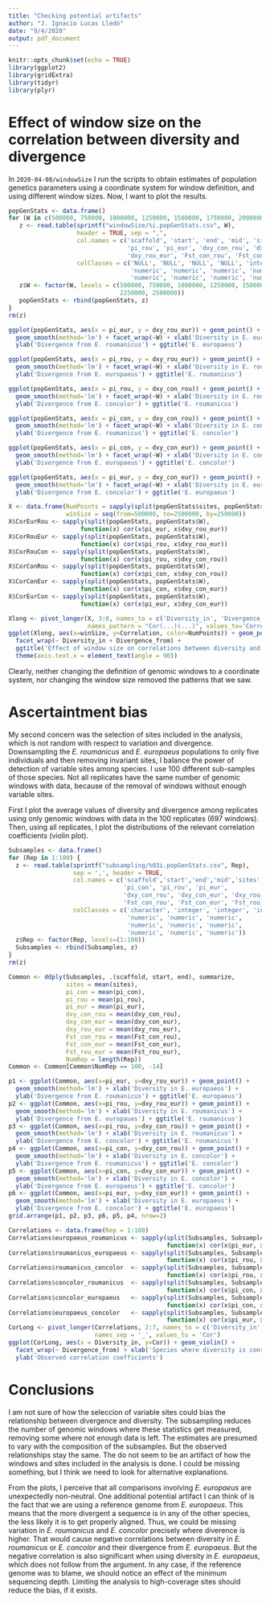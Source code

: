 ```yaml
---
title: "Checking potential artifacts"
author: "J. Ignacio Lucas Lledó"
date: "9/4/2020"
output: pdf_document
---
```


```r
knitr::opts_chunk$set(echo = TRUE)
library(ggplot2)
library(gridExtra)
library(tidyr)
library(plyr)
```

# Effect of window size on the correlation between diversity and divergence

In `2020-04-08/windowSize` I run the scripts to obtain estimates of
population genetics parameters using a coordinate system for window
definition, and using different window sizes. Now, I want to plot the
results. 

```r
popGenStats <- data.frame()
for (W in c(500000, 750000, 1000000, 1250000, 1500000, 1750000, 2000000, 2250000, 2500000)) {
   z <- read.table(sprintf("windowSize/%i.popGenStats.csv", W),
                   header = TRUE, sep = ",",
                   col.names = c('scaffold', 'start', 'end', 'mid', 'sites', 'pi_con',
                                 'pi_rou', 'pi_eur', 'dxy_con_rou', 'dxy_con_eur',
                                 'dxy_rou_eur', 'Fst_con_rou', 'Fst_con_eur', 'Fst_rou_eur'),
                   colClasses = c('NULL', 'NULL', 'NULL', 'NULL', 'integer', 'numeric',
                                  'numeric', 'numeric', 'numeric', 'numeric',
                                  'numeric', 'numeric', 'numeric', 'numeric'))
   z$W <- factor(W, levels = c(500000, 750000, 1000000, 1250000, 1500000, 1750000, 2000000,
                               2250000, 2500000))
   popGenStats <- rbind(popGenStats, z)
}
rm(z)

ggplot(popGenStats, aes(x = pi_eur, y = dxy_rou_eur)) + geom_point() +
  geom_smooth(method='lm') + facet_wrap(~W) + xlab('Diversity in E. europaeus') +
  ylab('Divergence from E. roumanicus') + ggtitle('E. europaeus')

ggplot(popGenStats, aes(x = pi_rou, y = dxy_rou_eur)) + geom_point() +
  geom_smooth(method='lm') + facet_wrap(~W) + xlab('Diversity in E. roumanicus') +
  ylab('Divergence from E. europaeus') + ggtitle('E. roumanicus')

ggplot(popGenStats, aes(x = pi_rou, y = dxy_con_rou)) + geom_point() +
  geom_smooth(method='lm') + facet_wrap(~W) + xlab('Diversity in E. roumanicus') +
  ylab('Divergence from E. concolor') + ggtitle('E. roumanicus')

ggplot(popGenStats, aes(x = pi_con, y = dxy_con_rou)) + geom_point() +
  geom_smooth(method='lm') + facet_wrap(~W) + xlab('Diversity in E. concolor') +
  ylab('Divergence from E. roumanicus') + ggtitle('E. concolor')

ggplot(popGenStats, aes(x = pi_con, y = dxy_con_eur)) + geom_point() +
  geom_smooth(method='lm') + facet_wrap(~W) + xlab('Diversity in E. concolor') +
  ylab('Divergence from E. europaeus') + ggtitle('E. concolor')

ggplot(popGenStats, aes(x = pi_eur, y = dxy_con_eur)) + geom_point() +
  geom_smooth(method='lm') + facet_wrap(~W) + xlab('Diversity in E. europaeus') +
  ylab('Divergence from E. concolor') + ggtitle('E. europaeus')

X <- data.frame(NumPoints = sapply(split(popGenStats$sites, popGenStats$W), length),
                winSize = seq(from=500000, to=2500000, by=250000))
X$CorEurRou <- sapply(split(popGenStats, popGenStats$W),
                    function(x) cor(x$pi_eur, x$dxy_rou_eur))
X$CorRouEur <- sapply(split(popGenStats, popGenStats$W),
                    function(x) cor(x$pi_rou, x$dxy_rou_eur))
X$CorRouCon <- sapply(split(popGenStats, popGenStats$W),
                    function(x) cor(x$pi_rou, x$dxy_con_rou))
X$CorConRou <- sapply(split(popGenStats, popGenStats$W),
                    function(x) cor(x$pi_con, x$dxy_con_rou))
X$CorConEur <- sapply(split(popGenStats, popGenStats$W),
                    function(x) cor(x$pi_con, x$dxy_con_eur))
X$CorEurCon <- sapply(split(popGenStats, popGenStats$W),
                    function(x) cor(x$pi_eur, x$dxy_con_eur))

Xlong <- pivot_longer(X, 3:8, names_to = c('Diversity_in', 'Divergence_from'),
                      names_pattern = "Cor(...)(...)", values_to='Correlation')
ggplot(Xlong, aes(x=winSize, y=Correlation, color=NumPoints)) + geom_point() +
  facet_wrap(~ Diversity_in + Divergence_from) +
  ggtitle('Effect of window size on correlations between diversity and divergence') +
  theme(axis.text.x = element_text(angle = 90))
```

Clearly, neither changing the definition of genomic windows to a coordinate
system, nor changing the window size removed the patterns that we saw.

# Ascertaintment bias

My second concern was the selection of sites included in the analysis, which
is not random with respect to variation and divergence. Downsampling the
*E. roumanicus* and *E. europaeus* populations to only five individuals and then
removing invariant sites, I balance the power of detection of variable sites
among species. I use 100 different sub-samples of those species. Not all replicates
have the same number of genomic windows with data, because of the removal of
windows without enough variable sites.

First I plot the average values of diversity and divergence among replicates using
only genomic windows with data in the 100 replicates (697 windows). Then, using all
replicates, I plot the distributions of the relevant correlation coefficients (violin
plot).

```r
Subsamples <- data.frame()
for (Rep in 1:100) {
  z <- read.table(sprintf("subsampling/%03i.popGenStats.csv", Rep),
                  sep = ',', header = TRUE,
                  col.names = c('scaffold','start','end','mid','sites',
                                'pi_con', 'pi_rou', 'pi_eur',
                                'dxy_con_rou', 'dxy_con_eur', 'dxy_rou_eur',
                                'Fst_con_rou', 'Fst_con_eur', 'Fst_rou_eur'),
                  colClasses = c('character', 'integer', 'integer', 'integer', 'integer',
                                 'numeric', 'numeric', 'numeric',
                                 'numeric', 'numeric', 'numeric',
                                 'numeric', 'numeric', 'numeric'))
  z$Rep <- factor(Rep, levels=(1:100))
  Subsamples <- rbind(Subsamples, z)
}
rm(z)

Common <- ddply(Subsamples, .(scaffold, start, end), summarize,
                sites = mean(sites),
                pi_con = mean(pi_con),
                pi_rou = mean(pi_rou),
                pi_eur = mean(pi_eur),
                dxy_con_rou = mean(dxy_con_rou),
                dxy_con_eur = mean(dxy_con_eur),
                dxy_rou_eur = mean(dxy_rou_eur),
                Fst_con_rou = mean(Fst_con_rou),
                Fst_con_eur = mean(Fst_con_eur),
                Fst_rou_eur = mean(Fst_rou_eur),
                NumRep = length(Rep))
Common <- Common[Common$NumRep == 100, -14]

p1 <- ggplot(Common, aes(x=pi_eur, y=dxy_rou_eur)) + geom_point() +
  geom_smooth(method='lm') + xlab('Diversity in E. europaeus') +
  ylab('Divergence from E. roumanicus') + ggtitle('E. europaeus')
p2 <- ggplot(Common, aes(x=pi_rou, y=dxy_rou_eur)) + geom_point() +
  geom_smooth(method='lm') + xlab('Diversity in E. roumanicus') +
  ylab('Divergence from E. europaues') + ggtitle('E. roumanicus')
p3 <- ggplot(Common, aes(x=pi_rou, y=dxy_con_rou)) + geom_point() +
  geom_smooth(method='lm') + xlab('Diversity in E. roumanicus') +
  ylab('Divergence from E. concolor') + ggtitle('E. roumanicus')
p4 <- ggplot(Common, aes(x=pi_con, y=dxy_con_rou)) + geom_point() +
  geom_smooth(method='lm') + xlab('Diversity in E. concolor') +
  ylab('Divergence from E. roumanicus') + ggtitle('E. concolor')
p5 <- ggplot(Common, aes(x=pi_con, y=dxy_con_eur)) + geom_point() +
  geom_smooth(method='lm') + xlab('Diversity in E. concolor') +
  ylab('Divergence from E. europaeus') + ggtitle('E. concolor')
p6 <- ggplot(Common, aes(x=pi_eur, y=dxy_con_eur)) + geom_point() +
  geom_smooth(method='lm') + xlab('Diversity in E. europaeus') +
  ylab('Divergence from E. concolor') + ggtitle('E. europaeus')
grid.arrange(p1, p2, p3, p6, p5, p4, nrow=2)
```

```r
Correlations <- data.frame(Rep = 1:100)
Correlations$europaeus_roumanicus <- sapply(split(Subsamples, Subsamples$Rep),
                                            function(x) cor(x$pi_eur, x$dxy_rou_eur))
Correlations$roumanicus_europaeus <- sapply(split(Subsamples, Subsamples$Rep),
                                            function(x) cor(x$pi_rou, x$dxy_rou_eur))
Correlations$roumanicus_concolor  <- sapply(split(Subsamples, Subsamples$Rep),
                                            function(x) cor(x$pi_rou, x$dxy_con_rou))
Correlations$concolor_roumanicus  <- sapply(split(Subsamples, Subsamples$Rep),
                                            function(x) cor(x$pi_con, x$dxy_con_rou))
Correlations$concolor_europaeus   <- sapply(split(Subsamples, Subsamples$Rep),
                                            function(x) cor(x$pi_con, x$dxy_con_eur))
Correlations$europaeus_concolor   <- sapply(split(Subsamples, Subsamples$Rep),
                                            function(x) cor(x$pi_eur, x$dxy_con_eur))
CorLong <- pivot_longer(Correlations, 2:7, names_to = c('Diversity_in', 'Divergence_from'),
                        names_sep = '_', values_to = 'Cor')
ggplot(CorLong, aes(x = Diversity_in, y=Cor)) + geom_violin() +
  facet_wrap(~ Divergence_from) + xlab('Species where diversity is considered') +
  ylab('Observed correlation coefficients')
```

# Conclusions

I am not sure of how the seleccion of variable sites could bias the
relationship between divergence and diversity. The subsampling
reduces the number of genomic windows where these statistics get
measured, removing some where not enough data is left. The estimates
are presumed to vary with the composition of the subsamples. But the
observed relationships stay the same. The do not seem to be an artifact
of how the windows and sites included in the analysis is done. I could
be missing something, but I think we need to look for alternative
explanations.

From the plots, I perceive that all comparisons involving *E. europaeus*
are unexpectedly non-neutral. One additional potential artifact I can think of
is the fact that we are using a reference genome from *E. europaeus*. This
means that the more divergent a sequence is in any of the other species, the less
likely it is to get properly aligned. Thus, we could be missing variation in
*E. roumanicus* and *E. concolor* precisely where diverence is higher. That
would cause negative correlations between diversity in *E. roumanicus* or
*E. concolor* and their divergence from *E. europaeus*. But the negative
correlation is also significant when using diversity in *E. europaeus*, which
does not follow from the argument. In any case, if the reference genome was
to blame, we should notice an effect of the minimum sequencing depth. Limiting
the analysis to high-coverage sites should reduce the bias, if it exists.